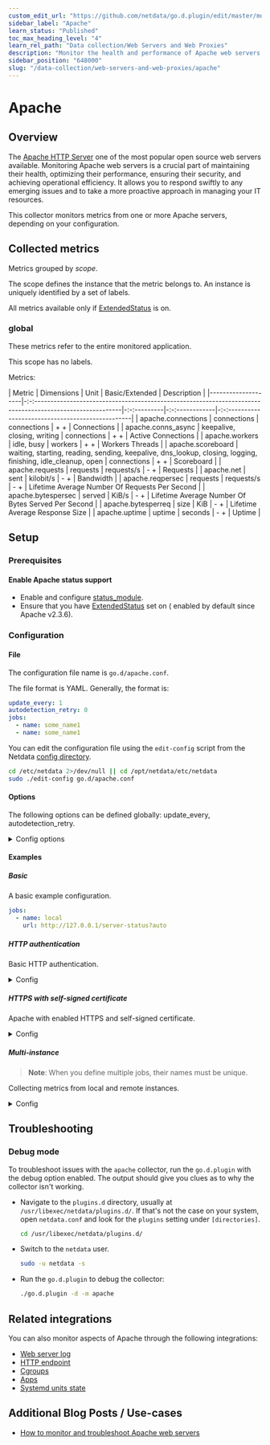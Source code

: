 ```yaml
---
custom_edit_url: "https://github.com/netdata/go.d.plugin/edit/master/modules/apache/README.md"
sidebar_label: "Apache"
learn_status: "Published"
toc_max_heading_level: "4"
learn_rel_path: "Data collection/Web Servers and Web Proxies"
description: "Monitor the health and performance of Apache web servers with zero configuration, per-second metric granularity, and interactive visualizations."
sidebar_position: "648000"
slug: "/data-collection/web-servers-and-web-proxies/apache"
---
```

# Apache

## Overview

The [Apache HTTP Server](https://httpd.apache.org/) one of the most popular open source web servers available.
Monitoring Apache web servers is a crucial part of maintaining their health, optimizing their performance, ensuring their security, and achieving operational efficiency. It allows you to respond swiftly to any emerging issues and to take a more proactive approach in managing your IT resources.

This collector monitors metrics from one or more Apache servers, depending on your configuration.

## Collected metrics

Metrics grouped by *scope*.

The scope defines the instance that the metric belongs to. An instance is uniquely identified by a set of labels.

All metrics available only if [ExtendedStatus](https://httpd.apache.org/docs/2.4/mod/core.html#extendedstatus) is on.

### global

These metrics refer to the entire monitored application.

This scope has no labels.

Metrics:


| Metric             | Dimensions                                                                                                  | Unit        | Basic/Extended | Description                                        |
|--------------------|-:-:---------------------------------------------------------------------------------------------------------|-:-:---------|-:-:------------|-:-:------------------------------------------------|
| apache.connections | connections                                                                                                 | connections | + +            | Connections                                        |
| apache.conns_async | keepalive, closing, writing                                                                                 | connections | + +            | Active Connections                                 |
| apache.workers     | idle, busy                                                                                                  | workers     | + +            | Workers Threads                                    |
| apache.scoreboard  | waiting, starting, reading, sending, keepalive, dns_lookup, closing, logging, finishing, idle_cleanup, open | connections | + +            | Scoreboard                                         |
| apache.requests    | requests                                                                                                    | requests/s  | - +            | Requests                                           |
| apache.net         | sent                                                                                                        | kilobit/s   | - +            | Bandwidth                                          |
| apache.reqpersec   | requests                                                                                                    | requests/s  | - +            | Lifetime Average Number Of Requests Per Second     |
| apache.bytespersec | served                                                                                                      | KiB/s       | - +            | Lifetime Average Number Of Bytes Served Per Second |
| apache.bytesperreq | size                                                                                                        | KiB         | - +            | Lifetime Average Response Size                     |
| apache.uptime      | uptime                                                                                                      | seconds     | - +            | Uptime                                             |



## Setup

### Prerequisites

#### Enable Apache status support

- Enable and configure [status_module](https://httpd.apache.org/docs/2.4/mod/mod_status.html).
- Ensure that you have [ExtendedStatus](https://httpd.apache.org/docs/2.4/mod/mod_status.html#troubleshoot) set on (
  enabled by default since Apache v2.3.6).

### Configuration

#### File

The configuration file name is `go.d/apache.conf`.

The file format is YAML. Generally, the format is:

```yaml
update_every: 1
autodetection_retry: 0
jobs:
  - name: some_name1
  - name: some_name1
```

You can edit the configuration file using the `edit-config` script from the
Netdata [config directory](/docs/configuring/configuration#the-netdata-config-directory).

```bash
cd /etc/netdata 2>/dev/null || cd /opt/netdata/etc/netdata
sudo ./edit-config go.d/apache.conf
```

#### Options

The following options can be defined globally: update_every, autodetection_retry.

<details>
<summary>Config options</summary>

|         Name         | Description                                                                                               |               Default               | Required |
|:--------------------:|-----------------------------------------------------------------------------------------------------------|:-----------------------------------:|:--------:|
|     update_every     | Data collection frequency.                                                                                |                  1                  |          |
| autodetection_retry  | Re-check interval in seconds. Zero means not to schedule re-check.                                        |                  0                  |          |
|         url          | Server URL.                                                                                               | http://127.0.0.1/server-status?auto |   yes    |
|       timeout        | HTTP request timeout.                                                                                     |                  1                  |          |
|       username       | Username for basic HTTP authentication.                                                                   |                                     |          |
|       password       | Password for basic HTTP authentication.                                                                   |                                     |          |
|      proxy_url       | Proxy URL.                                                                                                |                                     |          |
|    proxy_username    | Username for proxy basic HTTP authentication.                                                             |                                     |          |
|    proxy_password    | Password for proxy basic HTTP authentication.                                                             |                                     |          |
|        method        | HTTP request method.                                                                                      |                 GET                 |          |
|         body         | HTTP request body.                                                                                        |                                     |          |
|       headers        | HTTP request headers.                                                                                     |                                     |          |
| not_follow_redirects | Redirect handling policy. Controls whether the client follows redirects.                                  |                 no                  |          |
|   tls_skip_verify    | Server certificate chain and hostname validation policy. Controls whether the client performs this check. |                 no                  |          |
|        tls_ca        | Certification authority that the client uses when verifying the server's certificates.                    |                                     |          |
|       tls_cert       | Client TLS certificate.                                                                                   |                                     |          |
|       tls_key        | Client TLS key.                                                                                           |                                     |          |

</details>

#### Examples

##### Basic

A basic example configuration.


```yaml
jobs:
  - name: local
    url: http://127.0.0.1/server-status?auto
```


##### HTTP authentication

Basic HTTP authentication.
<details>
<summary>Config</summary>

```yaml
jobs:
  - name: local
    url: http://127.0.0.1/server-status?auto
    username: username
    password: password
```

</details>

##### HTTPS with self-signed certificate

Apache with enabled HTTPS and self-signed certificate.
<details>
<summary>Config</summary>

```yaml
jobs:
  - name: local
    url: https://127.0.0.1/server-status?auto
    tls_skip_verify: yes
```

</details>

##### Multi-instance

> **Note**: When you define multiple jobs, their names must be unique.

Collecting metrics from local and remote instances.

<details>
<summary>Config</summary>

```yaml
jobs:
  - name: local
    url: http://127.0.0.1/server-status?auto

  - name: remote
    url: http://192.0.2.1/server-status?auto
```

</details>

## Troubleshooting

### Debug mode

To troubleshoot issues with the `apache` collector, run the `go.d.plugin` with the debug option enabled. The output
should give you clues as to why the collector isn't working.

- Navigate to the `plugins.d` directory, usually at `/usr/libexec/netdata/plugins.d/`. If that's not the case on
  your system, open `netdata.conf` and look for the `plugins` setting under `[directories]`.

  ```bash
  cd /usr/libexec/netdata/plugins.d/
  ```

- Switch to the `netdata` user.

  ```bash
  sudo -u netdata -s
  ```

- Run the `go.d.plugin` to debug the collector:

  ```bash
  ./go.d.plugin -d -m apache
  ```

## Related integrations

You can also monitor aspects of Apache through the following integrations:

- [Web server log](/docs/data-collection/web-servers-and-web-proxies/web-logs/apache-nginx-microsoft-iis)
- [HTTP endpoint](/docs/data-collection/synthetic-checks/http-endpoints-check)
- [Cgroups](/docs/data-collection/containers-and-vms/cgroups)
- [Apps](/docs/data-collection/apm/application-monitoring)
- [Systemd units state](/docs/data-collection/systemd/systemd-units)

## Additional Blog Posts / Use-cases

- [How to monitor and troubleshoot Apache web servers](https://blog.netdata.cloud/apache-monitoring/)
